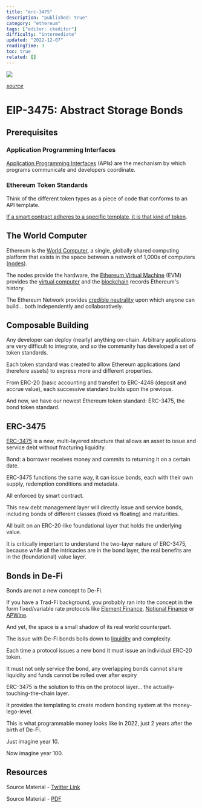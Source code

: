 ```yaml
---
title: "erc-3475"
description: "published: true"
category: "ethereum"
tags: ["editor: ckeditor"]
difficulty: "intermediate"
updated: "2022-12-07"
readingTime: 3
toc: true
related: []
---
```


![](/images/erc-3475-banner.jpeg)

[*source*](https://igaming.org/crypto/ethereum-overtakes-platinum-and-continues-its-rise-as-the-european-union-sells-ethereum-bonds/)

# EIP-3475: Abstract Storage Bonds

## Prerequisites

### Application Programming Interfaces

[Application Programming Interfaces](/concepts/api) (APIs) are the mechanism by which programs communicate and developers coordinate. 

### Ethereum Token Standards

Think of the different token types as a piece of code that conforms to an API template. 

[If a smart contract adheres to a specific template, it is that kind of token](/ethereum/blockchain/token-standards).

## The World Computer

Ethereum is the [World Computer](https://inevitableeth.com/home/ethereum/world-computer), a single, globally shared computing platform that exists in the space between a network of 1,000s of computers ([nodes](https://inevitableeth.com/home/ethereum/network/node)). 

The nodes provide the hardware, the [Ethereum Virtual Machine](https://inevitableeth.com/home/ethereum/evm) (EVM) provides the [virtual computer](https://inevitableeth.com/home/concepts/virtual-machine) and the [blockchain](https://inevitableeth.com/home/ethereum/blockchain) records Ethereum's history.

The Ethereum Network provides [credible neutrality](/concepts/credible-neutrality) upon which anyone can build... both independently and collaboratively.

## Composable Building

Any developer can deploy (nearly) anything on-chain. Arbitrary applications are very difficult to integrate, and so the community has developed a set of token standards.

Each token standard was created to allow Ethereum applications (and therefore assets) to express more and different properties.

From ERC-20 (basic accounting and transfer) to ERC-4246 (deposit and accrue value), each successive standard builds upon the previous.

And now, we have our newest Ethereum token standard: ERC-3475, the bond token standard.

## ERC-3475

[ERC-3475](https://eips.ethereum.org/EIPS/eip-3475) is a new, multi-layered structure that allows an asset to issue and service debt without fracturing liquidity.

Bond: a borrower receives money and commits to returning it on a certain date. 

ERC-3475 functions the same way, it can issue bonds, each with their own supply, redemption conditions and metadata. 

All enforced by smart contract.

This new debt management layer will directly issue and service bonds, including bonds of different classes (fixed vs floating) and maturities. 

All built on an ERC-20-like foundational layer that holds the underlying value.

It is critically important to understand the two-layer nature of ERC-3475, because while all the intricacies are in the bond layer, the real benefits are in the (foundational) value layer.

## Bonds in De-Fi

Bonds are not a new concept to De-Fi. 

If you have a Trad-Fi background, you probably ran into the concept in the form fixed/variable rate protocols like [Element Finance](https://www.element.fi/), [Notional Finance](https://www.notional.finance/) or [APWine](https://www.apwine.fi/).

And yet, the space is a small shadow of its real world counterpart.

The issue with De-Fi bonds boils down to [liquidity](/concepts/liquidity) and complexity. 

Each time a protocol issues a new bond it must issue an individual ERC-20 token.

It must not only service the bond, any overlapping bonds cannot share liquidity and funds cannot be rolled over after expiry

ERC-3475 is the solution to this on the protocol layer... the actually-touching-the-chain layer. 

It provides the templating to create modern bonding system at the money-lego-level.

This is what programmable money looks like in 2022, just 2 years after the birth of De-Fi.

Just imagine year 10.

Now imagine year 100.

## Resources

Source Material - [Twitter Link](https://twitter.com/SalomonCrypto/status/1566519615273836544)

Source Material - [PDF](/twitter-pdf-2022-09-04_erc-3475.pdf)
